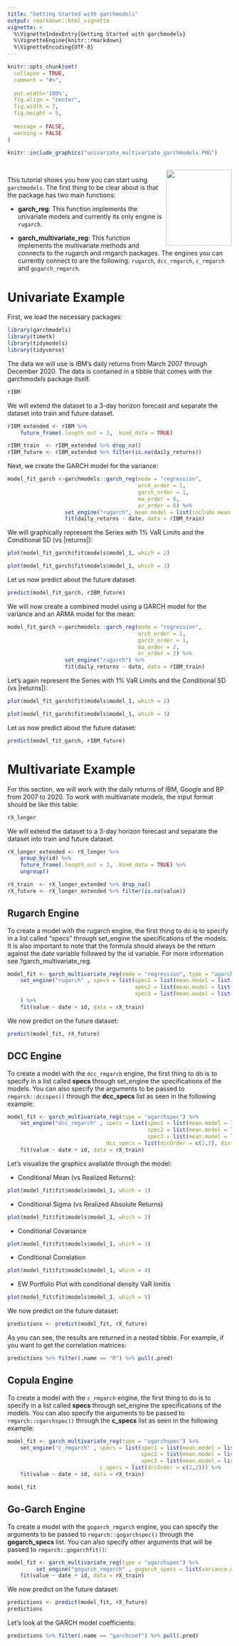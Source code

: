 ```yaml
---
title: "Getting Started with garchmodels"
output: rmarkdown::html_vignette
vignette: >
  %\VignetteIndexEntry{Getting Started with garchmodels}
  %\VignetteEngine{knitr::rmarkdown}
  %\VignetteEncoding{UTF-8}
---
```


```r
knitr::opts_chunk$set(
  collapse = TRUE,
  comment = "#>",
  
  out.width='100%',
  fig.align = "center",
  fig.width = 7,
  fig.height = 5,
  
  message = FALSE,
  warning = FALSE
)
```


```r
knitr::include_graphics("univariate_multivariate_garchmodels.PNG")
```
<br>
<img src="logo-garchmodels.png" width="147" height="170" align="right" />

This tutorial shows you how you can start using `garchmodels`. The first thing to be clear about is that the package has two main functions:

- __garch_reg__: This function implements the univariate models and currently its only engine is `rugarch`.

- __garch_multivariate_reg__: This function implements the multivariate methods and connects to the rugarch and rmgarch packages. The engines you can currently connect to are the following: `rugarch`, `dcc_rmgarch`, `c_rmgarch` and `gogarch_rmgarch`.

# Univariate Example

First, we load the necessary packages:

```r
library(garchmodels)
library(timetk)
library(tidymodels)
library(tidyverse)
```

The data we will use is IBM's daily returns from March 2007 through December 2020. The data is contained in a tibble that comes with the garchmodels package itself.

```r
rIBM
```

We will extend the dataset to a 3-day horizon forecast and separate the dataset into train and future dataset.

```r
rIBM_extended <- rIBM %>%
    future_frame(.length_out = 3, .bind_data = TRUE) 

rIBM_train  <- rIBM_extended %>% drop_na()
rIBM_future <- rIBM_extended %>% filter(is.na(daily_returns))
```

Next, we create the GARCH model for the variance:

```r
model_fit_garch <-garchmodels::garch_reg(mode = "regression",
                                         arch_order = 1,
                                         garch_order = 1,
                                         ma_order = 0,
                                         ar_order = 0) %>%
                  set_engine("rugarch", mean.model = list(include.mean = FALSE)) %>%
                  fit(daily_returns ~ date, data = rIBM_train)
```

We will graphically represent the Series with 1% VaR Limits and the Conditional SD (vs |returns|):

```r
plot(model_fit_garch$fit$models$model_1, which = 2)
```

```r
plot(model_fit_garch$fit$models$model_1, which = 3)
```

Let us now predict about the future dataset:

```r
predict(model_fit_garch, rIBM_future)
```


We will now create a combined model using a GARCH model for the variance and an ARMA model for the mean:

```r
model_fit_garch <-garchmodels::garch_reg(mode = "regression",
                                         arch_order = 1,
                                         garch_order = 1,
                                         ma_order = 2,
                                         ar_order = 2) %>%
                  set_engine("rugarch") %>%
                  fit(daily_returns ~ date, data = rIBM_train)

```

Let's again represent the Series with 1% VaR Limits and the Conditional SD (vs |returns|):

```r
plot(model_fit_garch$fit$models$model_1, which = 2)
```

```r
plot(model_fit_garch$fit$models$model_1, which = 3)
```

Let us now predict about the future dataset:

```r
predict(model_fit_garch, rIBM_future)
```

# Multivariate Example

For this section, we will work with the daily returns of IBM, Google and BP from 2007 to 2020. To work with multivariate models, the input format should be like this table:

```r
rX_longer
```

We will extend the dataset to a 3-day horizon forecast and separate the dataset into train and future dataset.

```r
rX_longer_extended <- rX_longer %>%
    group_by(id) %>%
    future_frame(.length_out = 3, .bind_data = TRUE) %>%
    ungroup()

rX_train  <- rX_longer_extended %>% drop_na()
rX_future <- rX_longer_extended %>% filter(is.na(value))
```


## Rugarch Engine

To create a model with the rugarch engine, the first thing to do is to specify in a list called "specs" through set_engine the specifications of the models. It is also important to note that the formula should always be the return against the date variable followed by the id variable. For more information see ?garch_multivariate_reg.

```r
model_fit <- garch_multivariate_reg(mode = "regression", type = "ugarchspec") %>%
    set_engine("rugarch" , specs = list(spec1 = list(mean.model = list(armaOrder = c(1,0))),
                                        spec2 = list(mean.model = list(armaOrder = c(1,0))),
                                        spec3 = list(mean.model = list(armaOrder = c(1,0)))),
    ) %>%
    fit(value ~ date + id, data = rX_train)
```

We now predict on the future dataset:

```r
predict(model_fit, rX_future)
```


## DCC Engine

To create a model with the `dcc_rmgarch` engine, the first thing to do is to specify in a list called __specs__ through set_engine the specifications of the models. You can also specify the arguments to be passed to `rmgarch::dccspec()` through the __dcc_specs__ list as seen in the following example:

```r
model_fit <- garch_multivariate_reg(type = "ugarchspec") %>%
    set_engine("dcc_rmgarch" , specs = list(spec1 = list(mean.model = list(armaOrder = c(1,0))),
                                            spec2 = list(mean.model = list(armaOrder = c(1,0))),
                                            spec3 = list(mean.model = list(armaOrder = c(1,0)))),
                               dcc_specs = list(dccOrder = c(2,2), distribution = "mvlaplace")) %>%
    fit(value ~ date + id, data = rX_train)
```


Let's visualize the graphics available through the model:

- Conditional Mean (vs Realized Returns):

```r
plot(model_fit$fit$models$model_1, which = 1)
```

- Conditional Sigma (vs Realized Absolute Returns)

```r
plot(model_fit$fit$models$model_1, which = 2)
```

- Conditional Covariance

```r
plot(model_fit$fit$models$model_1, which = 3)
```

- Conditional Correlation

```r
plot(model_fit$fit$models$model_1, which = 4)
```

- EW Portfolio Plot with conditional density VaR limitis

```r
plot(model_fit$fit$models$model_1, which = 5)
```


We now predict on the future dataset:

```r
predictions <- predict(model_fit, rX_future)
```

As you can see, the results are returned in a nested tibble. For example, if you want to get the correlation matrices:

```r
predictions %>% filter(.name == "R") %>% pull(.pred)
```


## Copula Engine

To create a model with the `c_rmgarch` engine, the first thing to do is to specify in a list called __specs__ through set_engine the specifications of the models. You can also specify the arguments to be passed to `rmgarch::cgarchspec()` through the __c_specs__ list as seen in the following example:

```r
model_fit <- garch_multivariate_reg(type = "ugarchspec") %>%
    set_engine("c_rmgarch" , specs = list(spec1 = list(mean.model = list(armaOrder = c(1,0))),
                                          spec2 = list(mean.model = list(armaOrder = c(1,0))),
                                          spec3 = list(mean.model = list(armaOrder = c(1,0)))),
                             c_specs = list(dccOrder = c(2,2))) %>%
    fit(value ~ date + id, data = rX_train)

model_fit
```


## Go-Garch Engine

To create a model with the `gogarch_rmgarch` engine, you can specify the arguments to be passed to `rmgarch::gogarchspec()` through the __gogarch_specs__ list. You can also specify other arguments that will be passed to `rmgarch::gogarchfit()`:

```r
model_fit <- garch_multivariate_reg(type = "ugarchspec") %>%
         set_engine("gogarch_rmgarch" , gogarch_specs = list(variance.model = list(garchOrder = c(2,2)))) %>%
    fit(value ~ date + id, data = rX_train)
```
We now predict on the future dataset:

```r
predictions <- predict(model_fit, rX_future)
predictions
```

Let's look at the GARCH model coefficients:

```r
predictions %>% filter(.name == "garchcoef") %>% pull(.pred)
```

